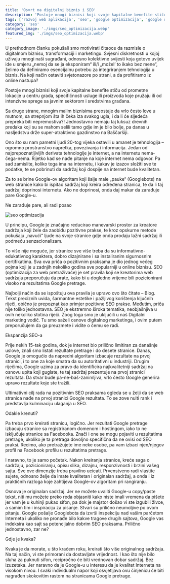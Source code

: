 ```yaml
---
title: 'Osvrt na digitalni biznis i SEO'
description: 'Postoje mnogi biznisi koji svoje kapitalne benefite stiču od prometne lokacije u centru grada, specifičnosti usluge ili proizvoda koje pružaju ili od intenzivne sprege sa javnim sektorom i sredstvima građana.'
tags: ['razvoj web aplikacija', 'seo', 'google optimizacija', 'google oglasavanje']
category: 'seo'
category_image: './imgs/seo_optimizacija.webp'
featured_img: './imgs/seo_optimizacija.webp'  
---
```


<PostContainer>
<Container>
<Prose>

<PostHeadCategory image={props.data.mdx.frontmatter.category_image} alt={props.data.mdx.frontmatter.category} title={props.data.mdx.frontmatter.category} time={props.data.mdx.fields.timeToRead.minutes} />

U prethodnom članku pokušali smo motivirati čitaoce da razmisle o digitalnom biznisu, transformaciji i marketingu. Svjesni diskretnosti u kojoj uživaju mnogi naši sugrađani, odnosno kolektivne svijesti koja gotovo uvijek ide u smjeru „nemoj da se ja eksponiram“ ili/i „možel’ to ikako bez mene“, želimo da definiramo esencijalnu potrebu za integriranjem tehnologija u biznis. Na koji način ostaviti svjetonazore po strani, a da profitiramo iz online nastupa?

Postoje mnogi biznisi koji svoje kapitalne benefite stiču od prometne lokacije u centru grada, specifičnosti usluge ili proizvoda koje pružaju ili od intenzivne sprege sa javnim sektorom i sredstvima građana.

Sa druge strane, mnogim malim biznisima  preostaje da vrlo često love u mutnom, sa strepnjom šta ih čeka iza svakog ugla, i da li će sljedeća prepreka biti nepremostiva?! Jednostavno nemaju taj luksuz drevnih predaka koji su se mahom selili tamo gdje im je bilo bolje, pa danas u nasljedstvu drže super-atraktivno gazdinstvo na Baščaršiji.

Ono što su nam pametni ljudi 20-tog vijeka ostavili u amanet je tehnologija – ogromno prostranstvo napretka, povezivanja i informacija. Jedan od najprepoznatljivijih derivata tehnologije je internet, a na internetu nema-čega-nema. Rijetko kad se nađe pitanje na koje internet nema odgovor. Pa sad zamislite, koliko toga ima na internetu, i kakav je izazov složiti sve te podatke, te se pobrinuti da sadržaj koji dospije na internet bude kvalitetan.

Za to se brine Google-ov algoritam koji šalje male „pauke“ (Googlebots) na web stranice kako bi ispitao sadržaj koji kreira određena stranica, te da li taj sadržaj doprinosi internetu. Ako ne doprinosi, onda daj makar da zarađuje pare Google-u.


<Heading headingLevel="h2">Ne zarađuje pare, ali radi posao</Heading>

![seo optimizacija](./imgs/seo_optimizacija.webp)

U principu, Google je značajno reducirao manevarski prostor za kreatore sadržaja koji žele da zaobiđu pozitivne prakse, te kroz opskurne metode pokušaju „navući“ ljude na svoje stranice gdje onda prodaju lažni sadržaj ili podmeću senzacionalizam.

To više nije moguće, jer stranice sve više treba da su informativno-edukativnog karaktera, dobro dizajnirane i sa instaliranim sigurnosnim certifikatima. Sva ova priča o pozitivnim praksama je dio jednog većeg pojma koji je u zadnjih
nekoliko godina sve popularniji u online biznisu. SEO (optimizacija za web pretraživače) je set pravila koji se kreatorima web sadržaja preporučuju da prate, kako bi u dogledno vrijeme bili pozicionirani visoko na rezultatima Google pretrage.

Najbolji način da se ispoštuju ova pravila je upravo ovo što čitate – Blog. Tekst preciznih uvida, šarmantne estetike i pažljivog korištenja ključnih riječi, obično je prepoznat kao primjer pozitivne SEO prakse. Međutim, priča nije toliko jednostavna. SEO je ekstremno široka tematika, neobjašnjiva u ovih
nekoliko stotina riječi. Zbog toga smo je uključili u naš Digitalni marketing vodič. Tu smo saželi osnove digitalnog marketinga, i ovim putem preporučujem da ga preuzmete i vidite o čemu se radi.


<Heading headingLevel="h2">Ekspanzija SEO-a</Heading>


Prije nekih 15-tak godina, dok je internet bio prilično limitiran za današnje uslove, znali smo listati rezultate pretrage i do desete stranice. Danas, Google je omogućio da napredni algoritam izbacuje rezultate na prvoj stranici, i to one za koje smatra da su autoritativni u industriji. Drugim riječima, Google uzima za pravo da identificira najkvalitetniji sadržaj na osnovu upita koji guglate, te taj sadržaj prezentuje na prvoj stranici rezultata. Da stvar bude pa-ne-baš-zanimljiva, vrlo često Google generira upravo rezultate koje ste tražili.

Ultimativni cilj rada na pozitivnim SEO praksama ogleda se u želji da se web stranica nađe na prvoj stranici Google rezultata. To se zove nulti rank i predstavlja kulminaciju ulaganja u SEO.


<Heading headingLevel="h2">Odakle krenuti?</Heading>


Pa treba prvo kreirati stranicu, logično. Jer rezultati Google pretrage izbacuju stranice sa registriranom domenom i hostingom, iako to ne isključuje stranice sa Facebooka. Znači i one se mogu pojaviti u rezultatima pretrage, ukoliko je ta pretraga dovoljno specifična da ne ovisi od SEO praksi. Recimo, ako pretražujete ime neke osobe, pa vam izbaci njen/njegov profil na Facebook
profilu u rezultatima pretrage.

I naravno, to je samo početak. Nakon kreiranja stranice, kreće saga o sadržaju, pozicioniranju, opisu slika, dizajnu, responzivnosti i brzini vašeg sajta. Sve ove dimenzije treba pravilno ucicati. Prvenstveno radi vlastite sujete, odnosno želje da imate kvalitetan i originalan sadržaj, a onda i iz praktičnih razloga koje zahtijeva Google-ov algoritam pri rangiranju.

Osnova je originalan sadržaj. Jer ne možete uvaliti Google-u copy/paste tekst, niti mu možete preko reda objasniti kako niste imali vremena da pišete jer vam je u kuhinji pukao sifon, pa dok je majstor došao vi ste izgubili živce, a samim tim i inspiraciju za pisanje. Stvari su prilično neumoljive po ovom pitanju. Google pošalje Googlebota da izvrši inspekciju nad vašim parčetom Interneta i ukoliko ne pronađe bilo kakve tragove drugih sajtova, Google vas indeksira kao sajt sa potencijalno dobrim SEO praksama. Prilično jednostavno, zar ne?


<Heading headingLevel='h2'>Gdje je kvaka?</Heading>


  Kvaka je da morate, u što kraćem roku, kreirati što više originalnog sadržaja.
  Na taj način, vi ste primorani da dostavljate vrijednost. I kao što nije bilo
  sluha za puknuti sifon, recipročno će biti vrednovan dobar sadržaj. Bez
  izuzetaka. Jer naravno da je Google-u u interesu da je kvalitet Interneta na
  visokom nivou. I svaki individualni napor koji osvjetljava ovu činjenicu će
  biti nagrađen skokovitim rastom na stranicama Google pretrage.

<PostTags tags={props.data.mdx.frontmatter.tags}/>

</Prose>
</Container>
</PostContainer>